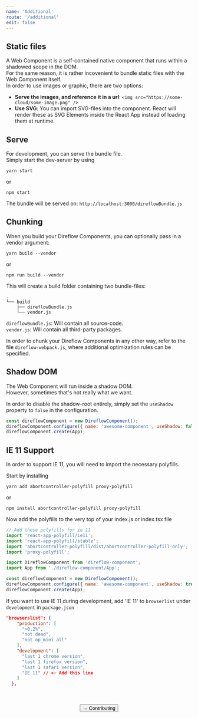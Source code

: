 ```yaml
---
name: 'Additional'
route: '/additional'
edit: false
---
```



## Static files
A Web Component is a self-contained native component that runs within a shadowed scope in the DOM.  
For the same reason, it is rather incovenient to bundle static files with the Web Component itself.  
In order to use images or graphic, there are two options:
- **Serve the images, and reference it in a url**: `<img src="https://some-cloud/some-image.png" />`
- **Use SVG**: You can import SVG-files into the component. React will render these as SVG Elements inside the React App instead of loading them at runtime.

## Serve
For development, you can serve the bundle file.  
Simply start the dev-server by using
```console
yarn start
```
or
```console
npm start
```

The bundle will be served on: `http://localhost:3000/direflowBundle.js`  

## Chunking
When you build your Direflow Components, you can optionally pass in a vendor argument:  
```console
yarn build --vendor
```
or
```console
npm run build --vendor
```

This will create a build folder containing two bundle-files:
```
.
└── build
    ├── direflowBundle.js
    └── vendor.js
```

`direflowBundle.js`: Will contain all source-code.  
`vendor.js`: Will contain all third-party packages.

In order to chunk your Direflow Components in any other way, refer to the file `direflow-webpack.js`, where additional optimization rules can be specified.  

## Shadow DOM
The Web Component will run inside a shadow DOM.  
However, sometimes that's not really what we want.  
  
In order to disable the shadow-root entirely, simply set the `useShadow` property to `false` in the configuration.
```javascript
const direflowComponent = new DireflowComponent();
direflowComponent.configure({ name: 'awesome-component', useShadow: false });
direflowComponent.create(App);
```

## IE 11 Support
In order to support IE 11, you will need to import the necessary polyfills.  

Start by installing
```console
yarn add abortcontroller-polyfill proxy-polyfill
```
or
```console
npm install abortcontroller-polyfill proxy-polyfill
```

Now add the polyfills to the very top of your index.js or index.tsx file
```javascript
// Add these polyfills for ie 11
import 'react-app-polyfill/ie11';
import 'react-app-polyfill/stable';
import 'abortcontroller-polyfill/dist/abortcontroller-polyfill-only';
import 'proxy-polyfill';

import DireflowComponent from 'direflow-component';
import App from './direflow-component/App';

const direflowComponent = new DireflowComponent();
direflowComponent.configure({ name: 'awesome-component', useShadow: true });
direflowComponent.create(App);

```

If you want to use IE 11 during development, add 'IE 11' to `browserlist` under `development` in `package.json`
```json
"browserslist": {
    "production": [
      ">0.2%",
      "not dead",
      "not op_mini all"
    ],
    "development": [
      "last 1 chrome version",
      "last 1 firefox version",
      "last 1 safari version",
      "IE 11" // <- Add this line
    ]
  },
```

<br />
<br />

<span style="display: flex; justify-content: center">
  <Link to='/contributing'>
    <Button>→ Contributing</Button>
  </Link>
</span>